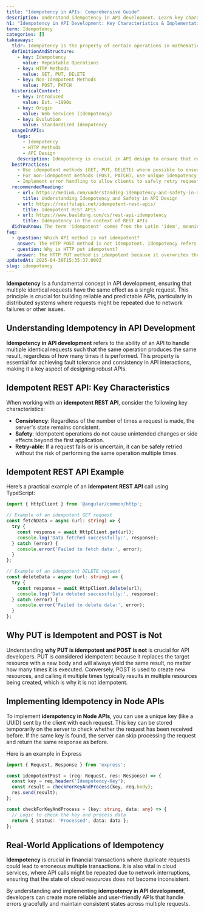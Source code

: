 ```yaml
---
title: "Idempotency in APIs: Comprehensive Guide"
description: Understand idempotency in API development. Learn key characteristics, real-world applications, and why PUT is idempotent while POST is not. Dive in now.
h1: "Idempotency in API Development: Key Characteristics & Implementation"
term: Idempotency
categories: []
takeaways:
  tldr: Idempotency is the property of certain operations in mathematics and computer science, that can be applied multiple times without changing the result beyond the initial application.
  definitionAndStructure:
    - key: Idempotency
      value: Repeatable Operations
    - key: HTTP Methods
      value: GET, PUT, DELETE
    - key: Non-Idempotent Methods
      value: POST, PATCH
  historicalContext:
    - key: Introduced
      value: Est. ~1990s
    - key: Origin
      value: Web Services (Idempotency)
    - key: Evolution
      value: Standardized Idempotency
  usageInAPIs:
    tags:
      - Idempotency
      - HTTP Methods
      - API Design
    description: Idempotency is crucial in API design to ensure that repeated requests do not lead to unintended side effects. It is particularly important for operations like PUT and DELETE. Non-idempotent methods like POST can be made idempotent using unique idempotency keys.
  bestPractices:
    - Use idempotent methods (GET, PUT, DELETE) where possible to ensure repeatable operations.
    - For non-idempotent methods (POST, PATCH), use unique idempotency keys to prevent duplicate operations.
    - Implement error handling to allow clients to safely retry requests without the risk of duplicating actions.
  recommendedReading:
    - url: https://medium.com/understanding-idempotency-and-safety-in-api-design
      title: Understanding Idempotency and Safety in API Design
    - url: https://restfulapi.net/idempotent-rest-apis/
      title: Idempotent REST APIs
    - url: https://www.baeldung.com/cs/rest-api-idempotency
      title: Idempotency in the context of REST APIs
  didYouKnow: The term 'idempotent' comes from the Latin 'idem', meaning 'the same', and 'potent', meaning 'powerful'. In the context of APIs, it refers to the power of an operation to produce the same result, no matter how many times it's repeated.
faq:
  - question: Which API method is not idempotent?
    answer: The HTTP POST method is not idempotent. Idempotency refers to the property of certain operations in mathematics and computer science, where they can be applied multiple times without changing the result beyond the initial application. In the context of APIs, if a method is idempotent, it means that no matter how many times it's called, the server state remains the same. However, with the POST method, each call can result in a different server state. For instance, if you use POST to create a new resource on the server, each call will create a new resource, hence changing the server state.
  - question: Why is HTTP put idempotent?
    answer: The HTTP PUT method is idempotent because it overwrites the current state of the resource on the server with the state defined in the request. This means that no matter how many times you call the PUT method with the same request, the server state will remain the same after the first call. For example, if you use PUT to update a resource's data on the server, calling it once will update the data, and calling it again with the same data will not change anything. This lack of side effects is what makes the PUT method idempotent.
updatedAt: 2025-04-30T15:35:37.000Z
slug: idempotency
---
```


**Idempotency** is a fundamental concept in API development, ensuring that multiple identical requests have the same effect as a single request. This principle is crucial for building reliable and predictable APIs, particularly in distributed systems where requests might be repeated due to network failures or other issues.

## Understanding Idempotency in API Development

**Idempotency in API development** refers to the ability of an API to handle multiple identical requests such that the same operation produces the same result, regardless of how many times it is performed. This property is essential for achieving fault tolerance and consistency in API interactions, making it a key aspect of designing robust APIs.

## Idempotent REST API: Key Characteristics

When working with an **idempotent REST API**, consider the following key characteristics:

- **Consistency**: Regardless of the number of times a request is made, the server's state remains consistent.
- **Safety**: Idempotent operations do not cause unintended changes or side effects beyond the first application.
- **Retry-able**: If a request fails or is uncertain, it can be safely retried without the risk of performing the same operation multiple times.

## Idempotent REST API Example

Here’s a practical example of an **idempotent REST API** call using TypeScript:

```typescript
import { HttpClient } from '@angular/common/http';

// Example of an idempotent GET request
const fetchData = async (url: string) => {
  try {
    const response = await HttpClient.get(url);
    console.log('Data fetched successfully:', response);
  } catch (error) {
    console.error('Failed to fetch data:', error);
  }
};

// Example of an idempotent DELETE request
const deleteData = async (url: string) => {
  try {
    const response = await HttpClient.delete(url);
    console.log('Data deleted successfully:', response);
  } catch (error) {
    console.error('Failed to delete data:', error);
  }
};
```

## Why PUT is Idempotent and POST is Not

Understanding **why PUT is idempotent and POST is not** is crucial for API developers. PUT is considered idempotent because it replaces the target resource with a new body and will always yield the same result, no matter how many times it is executed. Conversely, POST is used to create new resources, and calling it multiple times typically results in multiple resources being created, which is why it is not idempotent.

## Implementing Idempotency in Node APIs

To implement **idempotency in Node APIs**, you can use a unique key (like a UUID) sent by the client with each request. This key can be stored temporarily on the server to check whether the request has been received before. If the same key is found, the server can skip processing the request and return the same response as before.

Here is an example in Express

```typescript
import { Request, Response } from 'express';

const idempotentPost = (req: Request, res: Response) => {
  const key = req.header('Idempotency-Key');
  const result = checkForKeyAndProcess(key, req.body);
  res.send(result);
};

const checkForKeyAndProcess = (key: string, data: any) => {
  // Logic to check the key and process data
  return { status: 'Processed', data: data };
};
```

## Real-World Applications of Idempotency

**Idempotency** is crucial in financial transactions where duplicate requests could lead to erroneous multiple transactions. It is also vital in cloud services, where API calls might be repeated due to network interruptions, ensuring that the state of cloud resources does not become inconsistent.

By understanding and implementing **idempotency in API development**, developers can create more reliable and user-friendly APIs that handle errors gracefully and maintain consistent states across multiple requests.
